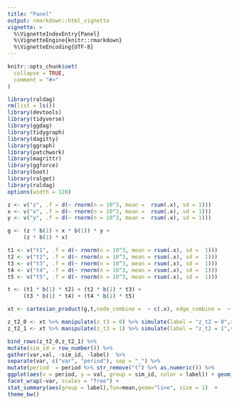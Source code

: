 ```yaml
---
title: "Panel"
output: rmarkdown::html_vignette
vignette: >
  %\VignetteIndexEntry{Panel}
  %\VignetteEngine{knitr::rmarkdown}
  %\VignetteEncoding{UTF-8}
---
```


```r
knitr::opts_chunk$set(
  collapse = TRUE,
  comment = "#>"
)
```

```r
library(raldag)
rm(list = ls())
library(devtools)
library(tidyverse)
library(ggdag)
library(tidygraph)
library(dagitty)
library(ggraph)
library(patchwork)
library(magrittr)
library(ggforce)
library(boot)
library(ralget)
library(raldag)
options(width = 120)

z <- v("z", .f = d(~ rnorm(n = 10^3, mean =  rsum(.x), sd = 1)))
x <- v("x", .f = d(~ rnorm(n = 10^3, mean =  rsum(.x), sd = 1)))
y <- v("y", .f = d(~ rnorm(n = 10^3, mean =  rsum(.x), sd = 1)))

g <- (z * b(1) + x * b(1)) * y +
     (z * b(1) * x)

t1 <- v("t1", .f = d(~ rnorm(n = 10^3, mean = rsum(.x), sd =  1)))
t2 <- v("t2", .f = d(~ rnorm(n = 10^3, mean = rsum(.x), sd =  1)))
t3 <- v("t3", .f = d(~ rnorm(n = 10^3, mean = rsum(.x), sd =  1)))
t4 <- v("t4", .f = d(~ rnorm(n = 10^3, mean = rsum(.x), sd =  1)))
t5 <- v("t5", .f = d(~ rnorm(n = 10^3, mean = rsum(.x), sd =  1)))

t <- (t1 * b(1) * t2) + (t2 * b(1) * t3) +
     (t3 * b(1) * t4) + (t4 * b(1) * t5)

xt <- cartesian_product(g,t,node_combine =  ~ c(.x), edge_combine =  ~ c(.x,.y))

z_t2_0 <- xt %>% manipulate(z_t3 = 0) %>% simulate(label = "z_t2 = 0",seed = 2)
z_t2_1 <- xt %>% manipulate(z_t3 = 1) %>% simulate(label = "z_t2 = 1",seed = 2)

bind_rows(z_t2_0,z_t2_1) %>%
mutate(sim_id = row_number()) %>%
gather(var,val, -sim_id, -label)  %>%
separate(var, c("var", "period"), sep = "_") %>%
mutate(period  = period %>% str_remove("t") %>% as.numeric()) %>%
ggplot(aes(x = period, y = val, group = sim_id, color = label)) + geom_line(alpha = .015) + 
facet_wrap(~var, scales = "free") +  
stat_summary(aes(group = label),fun=mean,geom="line", size = 1)  +
theme_bw()

```
